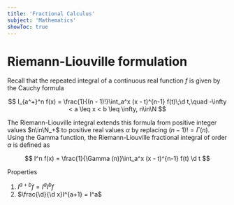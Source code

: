```yaml
---
title: 'Fractional Calculus'
subject: 'Mathematics'
showToc: true
---
```


# Riemann-Liouville formulation

Recall that the repeated integral of a continuous real function $f$ is given by the Cauchy formula

$$
  I_{a^+}^n f(x) = \frac{1}{(n - 1)!}\int_a^x (x - t)^{n-1} f(t)\;\d t,\quad -\infty < a \leq x < b \leq \infty, n\in\N
$$

The Riemann-Liouville integral extends this formula from positive integer values $n\in\N_+$ to positive real values $\alpha$ by replacing $(n - 1)! = \Gamma(n)$. Using the Gamma function, the  Riemann-Liouville fractional integral of order $\alpha$ is defined as

$$
  I^n f(x) = \frac{1}{\Gamma (n)}\int_a^x (x - t)^{n-1} f(t) \d t
$$

Properties
1. $I^{a + b} f = I^a I^b f$
2. $\frac{\d}{\d x}I^{a+1} = I^a$
